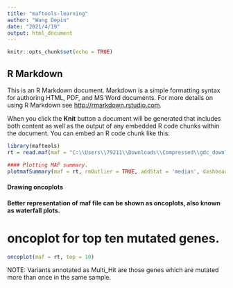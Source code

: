 ```yaml
---
title: "maftools-learning"
author: "Wang Depin"
date: "2021/4/19"
output: html_document
---
```


```r
knitr::opts_chunk$set(echo = TRUE)
```

## R Markdown

This is an R Markdown document. Markdown is a simple formatting syntax for authoring HTML, PDF, and MS Word documents. For more details on using R Markdown see <http://rmarkdown.rstudio.com>.

When you click the **Knit** button a document will be generated that includes both content as well as the output of any embedded R code chunks within the document. You can embed an R code chunk like this:

```r
library(maftools)
rt = read.maf(maf = "C:\\Users\\79211\\Downloads\\Compressed\\gdc_download_20210412_052559.816517\\2a8f2c83-8b5e-4987-8dbf-01f7ee24dc26\\TCGA.KIRC.mutect.2a8f2c83-8b5e-4987-8dbf-01f7ee24dc26.DR-10.0.somatic.maf\\TCGA.KIRC.mutect.2a8f2c83-8b5e-4987-8dbf-01f7ee24dc26.DR-10.0.somatic.maf")

#### Plotting MAF summary.
plotmafSummary(maf = rt, rmOutlier = TRUE, addStat = 'median', dashboard = TRUE, titvRaw = FALSE)
```



#### Drawing oncoplots 
#### Better representation of maf file can be shown as oncoplots, also known as waterfall plots.
# oncoplot for top ten mutated genes.

```r
oncoplot(maf = rt, top = 10)
```

NOTE: Variants annotated as Multi_Hit are those genes which are mutated more than once in the same sample.
